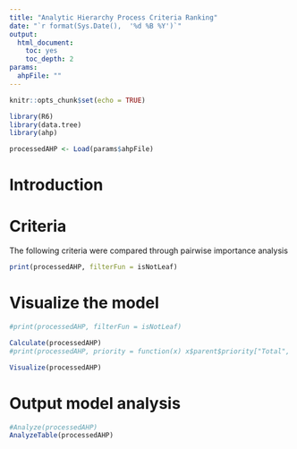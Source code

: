 ```yaml
---
title: "Analytic Hierarchy Process Criteria Ranking"
date: "`r format(Sys.Date(),  '%d %B %Y')`"
output:
  html_document: 
    toc: yes
    toc_depth: 2
params:
  ahpFile: ""
---
```


```r
knitr::opts_chunk$set(echo = TRUE)

library(R6)
library(data.tree)
library(ahp)

processedAHP <- Load(params$ahpFile)

```

# Introduction


# Criteria 
The following criteria were compared through pairwise importance analysis 

```r

print(processedAHP, filterFun = isNotLeaf)

```

# Visualize the  model  

```r

#print(processedAHP, filterFun = isNotLeaf)

Calculate(processedAHP)
#print(processedAHP, priority = function(x) x$parent$priority["Total", x$name])

Visualize(processedAHP)


```


# Output model analysis

```r

#Analyze(processedAHP)
AnalyzeTable(processedAHP)

```
